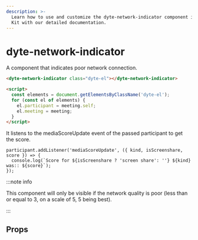 ```yaml
---
description: >-
  Learn how to use and customize the dyte-network-indicator component in Dyte's React UI
  Kit with our detailed documentation.
---
```


# dyte-network-indicator

A component that indicates poor network connection.

```html
<dyte-network-indicator class="dyte-el"></dyte-network-indicator>

<script>
  const elements = document.getElementsByClassName('dyte-el');
  for (const el of elements) {
    el.participant = meeting.self;
    el.meeting = meeting;
  }
</script>
```

It listens to the mediaScoreUpdate event of the passed participant to get the score.

```tsx
participant.addListener('mediaScoreUpdate', ({ kind, isScreenshare, score }) => {
  console.log(`Score for ${isScreenshare ? 'screen share': ''} ${kind} was:: ${score}`);
});
```

:::note info

This component will only be visible if the network quality is poor (less than or equal to 3, on a scale of 5, 5 being best).

:::

## Props

<PropsTable of="dyte-network-indicator" />

<head>
  <title>React UI Kit dyte-network-indicator</title>
</head>